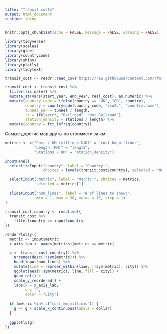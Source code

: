 ```yaml
---
title: "Transit costs"
output: html_document
runtime: shiny
---
```


```r
knitr::opts_chunk$set(echo = FALSE, message = FALSE, warning = FALSE)
```

```r
library(tidyverse)
library(scales)
library(glue)
library(countrycode)
library(shiny)
library(plotly)
library(tidytext)

transit_cost <- readr::read_csv('https://raw.githubusercontent.com/rfordatascience/tidytuesday/master/data/2021/2021-01-05/transit_cost.csv')

transit_cost <- transit_cost %>%
  filter(!is.na(e)) %>%
  mutate_at(vars(start_year, end_year, real_cost), as.numeric) %>%
  mutate(country_code = ifelse(country == "UK", "GB", country),
         country = countrycode(country_code, "iso2c", "country.name"),
         tunnel_per = tunnel / length,
         rr = ifelse(rr, "Railroad", "Not Railroad"),
         station_density = stations / length) %>%
  mutate(country = fct_infreq(country))
```

Самые дорогие маршруты по стоимости за км:

```r
metrics <- c("Cost / KM (millions USD)" = "cost_km_millions",
             "Length (KM)" = "length",
             "Stations / KM" = "station_density")

inputPanel(
  selectizeInput("country", label = "Country:",
                 choices = levels(transit_cost$country), selected = "United States"),
  
  selectInput("metric", label = "Metric:", choices = metrics,
              selected = metrics[1]),
  
  sliderInput("num_lines", label = "# of lines to show:",
              min = 1, max = 30, value = 16, step = 1)
)

transit_cost_country <- reactive({
  transit_cost %>%
    filter(country == input$country)
})

renderPlotly({
  metric <- input$metric
  x_axis_lab <- names(metrics)[metrics == metric]
  
  g <- transit_cost_country() %>%
    arrange(desc(!!sym(metric))) %>%
    head(input$num_lines) %>%
    mutate(line = reorder_within(line, !!sym(metric), city)) %>%
    ggplot(aes(!!sym(metric), line, fill = city)) +
    geom_col() +
    scale_y_reordered() +
    labs(x = x_axis_lab,
         y = "",
         color = "City")
  
  if (metric %in% c("cost_km_millions")) {
    g <- g + scale_x_continuous(labels = dollar)
  }
  
  ggplotly(g)
})
```